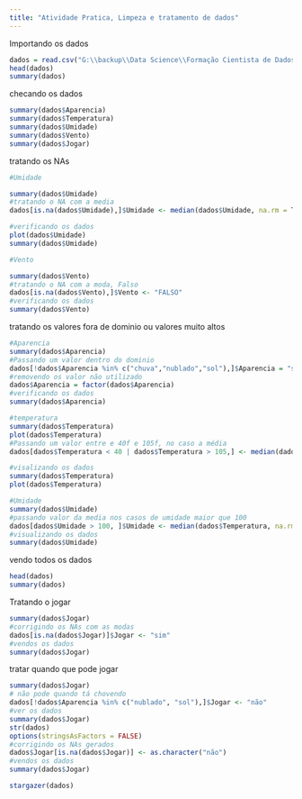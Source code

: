 ```yaml
---
title: "Atividade Pratica, Limpeza e tratamento de dados"
---
```

Importando os dados
```r
dados = read.csv("G:\\backup\\Data Science\\Formação Cientista de Dados com Python e R\\Arquivos\\tempo.csv", sep = ";", na.strings = "", stringsAsFactors = FALSE)
head(dados)
summary(dados)
```
checando os dados
```r
summary(dados$Aparencia)
summary(dados$Temperatura)
summary(dados$Umidade)
summary(dados$Vento)
summary(dados$Jogar)
```
tratando os NAs
```r
#Umidade

summary(dados$Umidade)
#tratando o NA com a media
dados[is.na(dados$Umidade),]$Umidade <- median(dados$Umidade, na.rm = T)

#verificando os dados
plot(dados$Umidade)
summary(dados$Umidade)
```

```r
#Vento

summary(dados$Vento)
#tratando o NA com a moda, Falso
dados[is.na(dados$Vento),]$Vento <- "FALSO"
#verificando os dados
summary(dados$Vento)
```
tratando os valores fora de dominio ou valores muito altos

```r
#Aparencia
summary(dados$Aparencia)
#Passando um valor dentro do dominio
dados[!dados$Aparencia %in% c("chuva","nublado","sol"),]$Aparencia = "sol"
#removendo os valor não utilizado
dados$Aparencia = factor(dados$Aparencia)
#verificando os dados
summary(dados$Aparencia)
```

```r
#temperatura
summary(dados$Temperatura)
plot(dados$Temperatura)
#Passando um valor entre e 40f e 105f, no caso a média
dados[dados$Temperatura < 40 | dados$Temperatura > 105,] <- median(dados$Temperatura, na.rm = T)

#visalizando os dados
summary(dados$Temperatura)
plot(dados$Temperatura)
```

```r
#Umidade
summary(dados$Umidade)
#passando valor da media nos casos de umidade maior que 100
dados[dados$Umidade > 100, ]$Umidade <- median(dados$Temperatura, na.rm = T)
#visualizando os dados
summary(dados$Umidade)
```

vendo todos os dados

```r
head(dados)
summary(dados)
```
Tratando o jogar
```r
summary(dados$Jogar)
#corrigindo os NAs com as modas
dados[is.na(dados$Jogar)]$Jogar <- "sim"
#vendos os dados
summary(dados$Jogar)
```
tratar quando que pode jogar
```r
summary(dados$Jogar)
# não pode quando tá chovendo
dados[!dados$Aparencia %in% c("nublado", "sol"),]$Jogar <- "não"
#ver os dados
summary(dados$Jogar)
str(dados)
options(stringsAsFactors = FALSE)
#corrigindo os NAs gerados
dados$Jogar[is.na(dados$Jogar)] <- as.character("não")
#vendos os dados
summary(dados$Jogar)
```

```r
stargazer(dados)
```